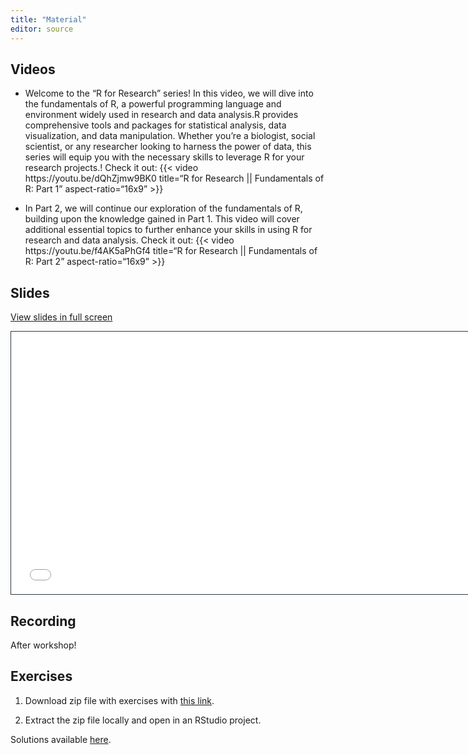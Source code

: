 ```yaml
---
title: "Material"
editor: source
---
```



## Videos 
- Welcome to the "R for Research" series! In this video, we will dive into the fundamentals of R, a powerful programming language and environment widely used in research and data analysis.R provides comprehensive tools and packages for statistical analysis, data visualization, and data manipulation. Whether you're a biologist, social scientist, or any researcher looking to harness the power of data, this series will equip you with the necessary skills to leverage R for your research projects.! Check it out: {{< video https://youtu.be/dQhZjmw9BK0 title="R for Research || Fundamentals of R: Part 1" aspect-ratio="16x9" >}}

- In Part 2, we will continue our exploration of the fundamentals of R, building upon the knowledge gained in Part 1. This video will cover additional essential topics to further enhance your skills in using R for research and data analysis. Check it out: {{< video https://youtu.be/f4AK5aPhGf4 title="R for Research || Fundamentals of R: Part 2" aspect-ratio="16x9" >}}



## Slides

[View slides in full screen](/slides/index.html)

```{=html}
<iframe class="slide-deck" src="/slides/" height="420" width="747" style="border: 1px solid #2e3846;"></iframe>
```

## Recording
After workshop!

<!-- <iframe width="560" height="315" src="https://www.youtube.com/embed/p-diyV2E77o" title="YouTube video player" frameborder="0" allow="accelerometer; autoplay; clipboard-write; encrypted-media; gyroscope; picture-in-picture" allowfullscreen></iframe> -->

## Exercises

1. Download zip file with exercises with [this link](https://github.com/chirtaltraining/gtsummary4publichealth/raw/main/exercises/exercises.zip).

1. Extract the zip file locally and open in an RStudio project.

Solutions available [here](/exercises/solutions.html).